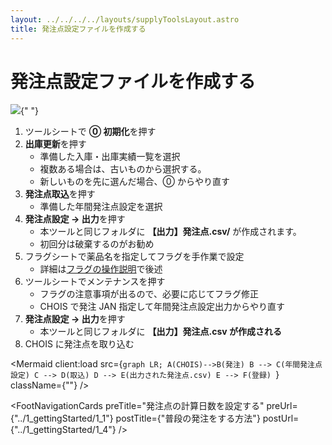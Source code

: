 ```yaml
---
layout: ../../../../layouts/supplyToolsLayout.astro
title: 発注点設定ファイルを作成する
---
```



# 発注点設定ファイルを作成する

<img src="../../../../1_3.png" />{" "}

1. ツールシートで **⓪ 初期化**を押す
2. **出庫更新**を押す
   - 準備した入庫・出庫実績一覧を選択
   - 複数ある場合は、古いものから選択する。
   - 新しいものを先に選んだ場合、⓪ からやり直す
3. **発注点取込**を押す
   - 準備した年間発注点設定を選択
4. **発注点設定 → 出力**を押す
   - 本ツールと同じフォルダに **【出力】発注点.csv/** が作成されます。
   - 初回分は破棄するのがお勧め
5. フラグシートで薬品名を指定してフラグを手作業で設定
   - 詳細は[フラグの操作説明](../2_basic/2_1)で後述
6. ツールシートでメンテナンスを押す
   - フラグの注意事項が出るので、必要に応じてフラグ修正
   - CHOIS で発注 JAN 指定して年間発注点設定出力からやり直す
7. **発注点設定 → 出力**を押す
   - 本ツールと同じフォルダに **【出力】発注点.csv が作成される**
8. CHOIS に発注点を取り込む

<Mermaid
  client:load
  src={`graph LR;
A(CHOIS)-->B(発注)
B --> C(年間発注点設定)
C --> D(取込)
D --> E(出力された発注点.csv)
E --> F(登録)
`}
  className={""}
/>

<FootNavigationCards
  preTitle="発注点の計算日数を設定する"
  preUrl={"../1_gettingStarted/1_1"}
  postTitle={"普段の発注をする方法"}
  postUrl={"../1_gettingStarted/1_4"}
/>
